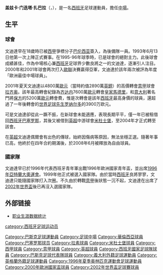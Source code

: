 {{noteta
|G1=uefa
|G2=laliga
|T=zh-hans:盖兹卡·门迭塔;zh-hk:加茲卡·文迪達;zh-tw:蓋茲卡·門迭塔;
|1=zh-hans:盖兹卡·门迭塔;zh-hk:加茲卡·文迪達;zh-tw:蓋茲卡·門迭塔;
|2=zh-hans:门迭塔;zh-hk:文迪達;zh-tw:門迭塔;
}}
{{Football player infobox
| playername = 盖兹卡·门迭塔<br>''Gaizka Mendieta''
| image = 
| fullname = Gaizka Mendieta Zabala
| height = {{height|meters=1.76}}
| nickname = 
| dateofbirth = {{birth date and age|1974|3|27|df=y}} 
| cityofbirth = [[毕尔巴鄂|毕尔巴鄂]]
| countryofbirth = {{flagicon|西班牙|1945}} [[佛朗哥时期|西班牙国]][[巴斯克自治區|巴斯克]]
| clubnumber = 
| position = [[中场|中场]]
| youthyears = 
| youthclubs = 
| years = 1991-1992<br>1992-1994<br>1993-2001<br>2001-2004<br>2002-2003<br>2003-2004<br>2004-2008
| clubs = {{tsl|en|CD Castellón||卡斯特隆}}<br> [[巴伦西亚足球俱乐部B隊|巴伦西亚B隊]]<br>[[巴伦西亚足球俱乐部|巴伦西亚]]<br> [[拉素足球會|拉素]]<br>→ [[巴塞罗那足球俱乐部|巴塞罗那]] ''（租借）''<br>→ [[米杜士堡足球會|米德尔斯堡]] ''（租借）''<br> [[米杜士堡足球會|米德尔斯堡]]
| caps(goals) = {{0}}16 {{0}}(0)<br>{{0}}48 {{0}}(2)<br>{{0}}231{{0}}(45)<br>{{0}}20 {{0}}(0)<br>{{0}}33 {{0}}(4)<br>{{0}}31 {{0}}(2)<br>{{0}}31 {{0}}(2)
| totalcaps = 410 | totalgoals = 63
| nationalyears1 = 1991 | nationalteam1 = [[西班牙18歲以下國家足球隊|西班牙U18]] | nationalcaps1 = 5 | nationalgoals1 = 0
| nationalyears2 = 1993 | nationalteam2 = [[西班牙20歲以下國家足球隊|西班牙U20]] | nationalcaps2 = 3 | nationalgoals2 = 0
| nationalyears3 = 1992–1996 | nationalteam3 = [[西班牙21歲以下國家足球隊|西班牙U21]] | nationalcaps3 = 13 | nationalgoals3 = 0
| nationalyears4 = 1996 | nationalteam4 = [[西班牙23歲以下國家足球隊|西班牙U23]] | nationalcaps4 = 2 | nationalgoals4 = 0
| nationalyears5 = 1999–2002 | nationalteam5 = [[西班牙國家足球隊|西班牙]]  | nationalcaps5 = 40 | nationalgoals5 = 8
| nationalyears6 = 1998–2007 | nationalteam6 = [[巴斯克足球代表隊|巴斯克]] | nationalcaps6 = 6 | nationalgoals6 = 1
| pcupdate = 2007年1月2日
| ntupdate = 2007年9月26日
}}
'''盖兹卡·门迭塔·扎巴拉'''（{{lang-eu|'''Gaizka Mendieta Zabala'''}}，{{bd|1974年|3月27日|catidx=Mendieta, Gaizka}}），是一名[[西班牙|西班牙]]足球運動員，擔任[[中場|中場]]。

==生平==
===球會===
文迪達早在18歲時已被[[西甲|西甲]]爭標分子[[巴伦西亚足球俱乐部|巴伦西亚]]簽入，為後備隊一員。1993年6月13日他第一次上陣正式賽事。在1995-96年球季時，已是球會的絕對主力。此後球會成績甚佳，作為中場核心兼[[西班牙|西班牙]]足球界少數良將之一的文迪達，逐漸引人注目。2000年和2001年球會两次打入[[欧洲冠军联赛|歐聯]]決賽贏得亞軍，文迪達於該年兩次被評為年度「歐洲最佳中場球員」。

2001年夏天文迪達以4800萬[[歐元|歐元]]（當時約值2890萬[[英鎊|英鎊]]）的高價轉會[[意甲|意甲]]球會[[拉素足球會|拉齐奥]]。該年最高轉會紀錄為[[齐达内|齐达内]]7600萬[[歐元|歐元]]轉會[[皇家馬德里|皇家馬德里]]，和[[意大利|意大利]]著名門將[[布冯|保方]]的5200萬[[歐元|歐元]]轉會費，惟是次轉會是該年[[西班牙|西班牙]]最高身價的球員，還超過了一年後轉會的[[世界足球先生|世界足球先生]][[罗纳尔多|罗纳尔多]]的3900万欧元。

可是文迪達卻從此一蹶不振，在新球會未能適應，表現長期平平，僅一年已被租借回[[西班牙|西班牙]][[巴塞罗那足球俱乐部|巴塞罗那]]，其後又被借到[[英超|英超]]中游球會[[米杜士堡足球會|米杜士堡]]，至2004年才正式轉至該會。

在[[英超|英超]]文迪達偶爾會有出色的傳球，始終因傷病等原因，無法坐穩正選。隨著年事已高，他終於在四年合約期滿後，於2008年6月被釋放為自由球員。

===國家隊===
文迪達早已於1996年代表西班牙青年軍出戰1996年歐洲國家青年盃，並出席[[1996年亞特蘭大奧運會|1996年亞特蘭大奧運會]]。1999年他正式被選入國家隊。由於當時[[西班牙|西班牙]]良將寥寥，文迪達只能隨國家隊打入次圈。不久由於轉戰[[意甲|意甲]]後狀態一沉不起，文迪達在出席了[[2002年世界盃|2002年世界盃]]後已再沒入選國家隊。

==外部链接==
* [http://www.soccerbase.com/players_details.sd?playerid=15926 职业生涯数据统计] {{Wayback|url=http://www.soccerbase.com/players_details.sd?playerid=15926 |date=20090129224316 }}

{{2000年欧洲足球锦标赛西班牙参赛名单}}
{{2002年世界盃足球賽西班牙參賽名單}}

{{DEFAULTSORT:Mendieta, Gaizka}}
[[category:西班牙足球运动员|category:西班牙足球运动员]]
[[Category:巴斯克足球運動員|Category:巴斯克足球運動員]]
[[Category:足球中場|Category:足球中場]]
[[Category:華倫西亞球員|Category:華倫西亞球員]]
[[Category:巴塞罗那球员|Category:巴塞罗那球员]]
[[Category:拉素球員|Category:拉素球員]]
[[Category:米杜士堡球員|Category:米杜士堡球員]]
[[Category:西甲球員|Category:西甲球員]]
[[Category:意甲球員|Category:意甲球員]]
[[Category:英超球員|Category:英超球員]]
[[Category:西班牙國家足球隊球員|Category:西班牙國家足球隊球員]]
[[Category:巴斯克足球代表隊球員|Category:巴斯克足球代表隊球員]]
[[Category:義大利外籍足球運動員|Category:義大利外籍足球運動員]]
[[Category:英格蘭外籍足球運動員|Category:英格蘭外籍足球運動員]]
[[Category:1996年夏季奥林匹克運動會足球運動員|Category:1996年夏季奥林匹克運動會足球運動員]]
[[Category:2000年歐洲國家盃球員|Category:2000年歐洲國家盃球員]]
[[Category:2002年世界盃足球賽球員|Category:2002年世界盃足球賽球員]]